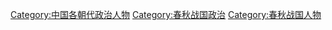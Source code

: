 {{Catnav|頁面分類|人物|職業|各职业中国人|中國政治人物}}
{{Catnav|頁面分類|人物|各國人物|各國政治人物|中國政治人物}}
{{Catnav|頁面分類|...|周朝|春秋战国|春秋戰國人物}}
{{Catnav|頁面分類|...|中国朝代|各朝代中国人|春秋戰國人物}}

[[Category:中国各朝代政治人物|Category:中国各朝代政治人物]]
[[Category:春秋战国政治|Category:春秋战国政治]]
[[Category:春秋战国人物|Category:春秋战国人物]]